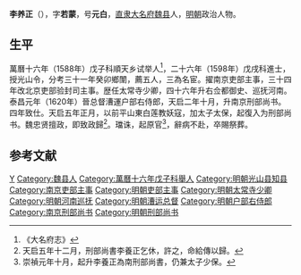 {{Otheruses|other=名为李元白的其他人物|李元白}}

'''李养正'''（{{bd|？||？|catIdx=}}），字'''若蒙'''，号'''元白'''，[[直隶|直隶]][[大名府|大名府]][[魏县|魏县]]人，[[明朝|明朝]]政治人物。

== 生平 ==
萬曆十六年（1588年）戊子科順天乡试举人<ref>《大名府志》</ref>，二十六年（1598年）戊戌科進士，授光山令，分考三十一年癸卯鄉闈，薦五人，三為名宦。擢南京吏部主事，三十四年改北京吏部验封司主事。歴任太常寺少卿，四十六年升右佥都御史、巡抚河南。泰昌元年（1620年）晉总督漕運户部右侍郎，天启二年十月，升南京刑部尚书。四年致仕。天启五年正月，以前平山東白莲教妖寇，加太子太保，起復入为刑部尚书。魏忠贤擅政，即致政歸<ref>天启五年十二月，刑部尚書李養正乞休，許之，命給傳以歸。</ref>。璫诛，起原官<ref>崇禎元年十月，起升李養正為南刑部尚書，仍兼太子少保。</ref>，辭病不赴，卒賜祭葬。

==参考文献==
{{reflist}}

{{萬曆二十六年戊戌科殿試金榜}}

{{Authority control}}

{{DEFAULTSORT:}}
[[Category:李姓|Y]]
[[Category:魏县人|Category:魏县人]]
[[Category:萬曆十六年戊子科舉人|Category:萬曆十六年戊子科舉人]]
[[Category:明朝光山县知县|Category:明朝光山县知县]]
[[Category:南京吏部主事|Category:南京吏部主事]]
[[Category:明朝吏部主事|Category:明朝吏部主事]]
[[Category:明朝太常寺少卿|Category:明朝太常寺少卿]]
[[Category:明朝河南巡抚|Category:明朝河南巡抚]]
[[Category:明朝漕运总督|Category:明朝漕运总督]]
[[Category:明朝户部右侍郎|Category:明朝户部右侍郎]]
[[Category:南京刑部尚书|Category:南京刑部尚书]]
[[Category:明朝刑部尚书|Category:明朝刑部尚书]]
